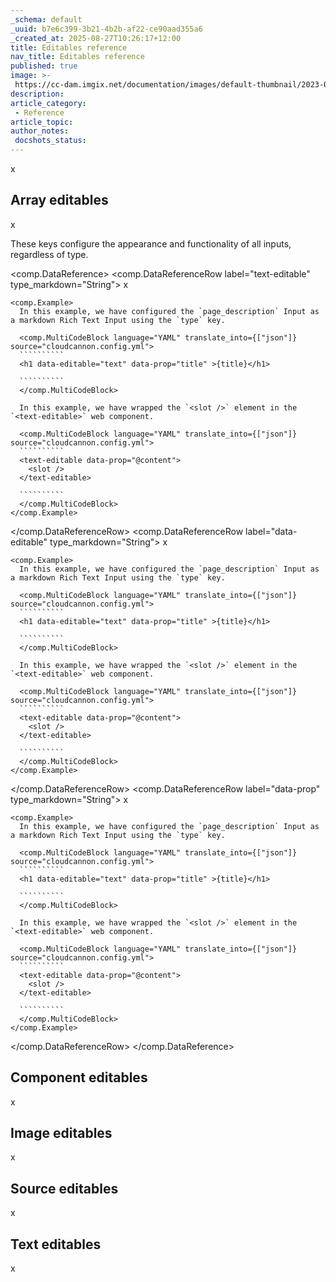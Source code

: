 ```yaml
---
_schema: default
_uuid: b7e6c399-3b21-4b2b-af22-ce90aad355a6
_created_at: 2025-08-27T10:26:17+12:00
title: Editables reference
nav_title: Editables reference
published: true
image: >-
 https://cc-dam.imgix.net/documentation/images/default-thumbnail/2023-Q4/CloudCannon-Documentation-Thumbnail.png
description:
article_category:
 - Reference
article_topic:
author_notes:
 docshots_status:
---
```

x

## Array editables

x

These keys configure the appearance and functionality of all inputs, regardless of type.

<comp.DataReference>
  <comp.DataReferenceRow label="text-editable" type_markdown="String">
    x

    <comp.Example>
      In this example, we have configured the `page_description` Input as a markdown Rich Text Input using the `type` key.

      <comp.MultiCodeBlock language="YAML" translate_into={["json"]} source="cloudcannon.config.yml">
      ``````````
      <h1 data-editable="text" data-prop="title" >{title}</h1>

      ``````````
      </comp.MultiCodeBlock>

      In this example, we have wrapped the `<slot />` element in the `<text-editable>` web component.

      <comp.MultiCodeBlock language="YAML" translate_into={["json"]} source="cloudcannon.config.yml">
      ``````````
      <text-editable data-prop="@content"> 
        <slot />
      </text-editable>

      ``````````
      </comp.MultiCodeBlock>
    </comp.Example>
  </comp.DataReferenceRow>
  <comp.DataReferenceRow label="data-editable" type_markdown="String">
    x

    <comp.Example>
      In this example, we have configured the `page_description` Input as a markdown Rich Text Input using the `type` key.

      <comp.MultiCodeBlock language="YAML" translate_into={["json"]} source="cloudcannon.config.yml">
      ``````````
      <h1 data-editable="text" data-prop="title" >{title}</h1>

      ``````````
      </comp.MultiCodeBlock>

      In this example, we have wrapped the `<slot />` element in the `<text-editable>` web component.

      <comp.MultiCodeBlock language="YAML" translate_into={["json"]} source="cloudcannon.config.yml">
      ``````````
      <text-editable data-prop="@content"> 
        <slot />
      </text-editable>

      ``````````
      </comp.MultiCodeBlock>
    </comp.Example>
  </comp.DataReferenceRow>
  <comp.DataReferenceRow label="data-prop" type_markdown="String">
    x

    <comp.Example>
      In this example, we have configured the `page_description` Input as a markdown Rich Text Input using the `type` key.

      <comp.MultiCodeBlock language="YAML" translate_into={["json"]} source="cloudcannon.config.yml">
      ``````````
      <h1 data-editable="text" data-prop="title" >{title}</h1>

      ``````````
      </comp.MultiCodeBlock>

      In this example, we have wrapped the `<slot />` element in the `<text-editable>` web component.

      <comp.MultiCodeBlock language="YAML" translate_into={["json"]} source="cloudcannon.config.yml">
      ``````````
      <text-editable data-prop="@content"> 
        <slot />
      </text-editable>

      ``````````
      </comp.MultiCodeBlock>
    </comp.Example>
  </comp.DataReferenceRow>
</comp.DataReference>

## Component editables

x

## Image editables

x

## Source editables

x

## Text editables

x